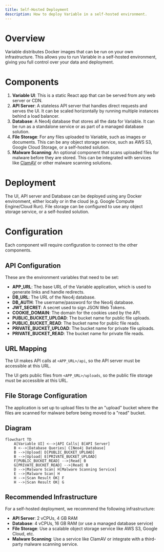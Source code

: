 ```yaml
---
title: Self-Hosted Deployment
description: How to deploy Variable in a self-hosted environment.
---
```


# Overview

Variable distributes Docker images that can be run on your own infrastructure.
This allows you to run Variable in a self-hosted environment, giving you full control over your data and deployment.

# Components

1. **Variable UI**: This is a static React app that can be served from any web server or CDN.
2. **API Server**: A stateless API server that handles direct requests and serves the UI. It can be scaled horizontally by running multiple instances behind a load balancer.
3. **Database**: A Neo4j database that stores all the data for Variable. It can be run as a standalone service or as part of a managed database solution.
4. **File Storage**: For any files uploaded to Variable, such as images or documents. This can be any object storage service, such as AWS S3, Google Cloud Storage, or a self-hosted solution.
5. **Malware Scanning**: An optional component that scans uploaded files for malware before they are stored. This can be integrated with services like [ClamAV](https://www.clamav.net) or other malware scanning solutions.

# Deployment

The UI, API server and Database can be deployed using any Docker environment, either locally or in the cloud (e.g. Google Compute Engine/Cloud Run).
File storage can be configured to use any object storage service, or a self-hosted solution.

# Configuration

Each component will require configuration to connect to the other components.

## API Configuration

These are the environment variables that need to be set:

- **APP_URL**: The base URL of the Variable application, which is used to generate links and handle redirects.
- **DB_URL**: The URL of the Neo4j database.
- **DB_AUTH**: The username/password for the Neo4j database.
- **JWT_SECRET**: A secret used to sign JSON Web Tokens.
- **COOKIE_DOMAIN**: The domain for the cookies used by the API.
- **PUBLIC_BUCKET_UPLOAD**: The bucket name for public file uploads.
- **PUBLIC_BUCKET_READ**: The bucket name for public file reads.
- **PRIVATE_BUCKET_UPLOAD**: The bucket name for private file uploads.
- **PRIVATE_BUCKET_READ**: The bucket name for private file reads.

## URL Mapping

The UI makes API calls at `<APP_URL>/api`, so the API server must be accessible at this URL.

The UI gets public files from `<APP_URL>/uploads`, so the public file storage must be accessible at this URL.

## File Storage Configuration

The application is set up to upload files to the an "upload" bucket where the files are scanned for malware
before being moved to a "read" bucket.

## Diagram

```mermaid
flowchart TD
    A[Variable UI] <-->|API Calls| B[API Server]
    B <-->|Database Queries| C[Neo4j Database]
    B -->|Upload| D[PUBLIC_BUCKET_UPLOAD]
    B -->|Upload| E[PRIVATE_BUCKET_UPLOAD]
    F[PUBLIC_BUCKET_READ] -->|Read| B
    G[PRIVATE_BUCKET_READ] -->|Read| B
    D -->|Malware Scan| H[Malware Scanning Service]
    E -->|Malware Scan| H
    H -->|Scan Result OK| F
    H -->|Scan Result OK| G
```

## Recommended Infrastructure
For a self-hosted deployment, we recommend the following infrastructure:
- **API Server**: 2 vCPUs, 4 GB RAM
- **Database**: 4 vCPUs, 16 GB RAM (or use a managed database service)
- **File Storage**: Use a scalable object storage service like AWS S3, Google Cloud, etc.
- **Malware Scanning**: Use a service like ClamAV or integrate with a third-party malware scanning service.
